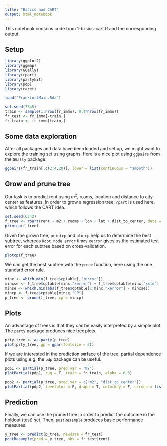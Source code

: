 ```yaml
---
title: "Basics and CART"
output: html_notebook
---
```


This notebook contains code from 1-basics-cart.R and the corresponding output.

## Setup

```r
library(ggplot2)
library(ggmap)
library(GGally)
library(rpart)
library(partykit)
library(pdp)
library(caret)
```

```r
load("FrankfurtMain.Rda")

set.seed(7345)
train <- sample(1:nrow(fr_immo), 0.8*nrow(fr_immo))
fr_test <- fr_immo[-train,]
fr_train <- fr_immo[train,]
```

## Some data exploration

After all packages and data have been loaded and set up, we might want to explore the training set using graphs. Here is a nice plot using `ggpairs` from the `GGally` package.

```r
ggpairs(fr_train[,c(2:4,20)], lower = list(continuous = "smooth"))
```

## Grow and prune tree

Our task is to predict rent using $m^2$, rooms, location and distance to city center as features. In order to grow a regression tree, `rpart` is used here, which follows the CART idea. 

```r
set.seed(6342)
f_tree <- rpart(rent ~ m2 + rooms + lon + lat + dist_to_center, data = fr_train, cp = 0.0025)
printcp(f_tree)
```

Given the grown tree, `printcp` and `plotcp` help us to determine the best subtree, whereas `Root node error` times `xerror` gives us the estimated test error for each subtree based on cross-validation. 

```r
plotcp(f_tree)
```

We can get the best subtree with the `prune` function, here using the one standard error rule.

```r
minx <- which.min(f_tree$cptable[,"xerror"])
minxse <- f_tree$cptable[minx,"xerror"] + f_tree$cptable[minx,"xstd"]
minse <- which.min(abs(f_tree$cptable[1:minx,"xerror"] - minxse))
mincp <- f_tree$cptable[minse,"CP"]
p_tree <- prune(f_tree, cp = mincp)
```

## Plots

An advantage of trees is that they can be easily interpreted by a simple plot. The `party` package produces nice tree plots.

```r
prty_tree <- as.party(p_tree)
plot(prty_tree, gp = gpar(fontsize = 6))
```

If we are interested in the prediction surface of the tree, partial dependence plots using e.g. the `pdp` package can be useful.

```r
pdp1 <- partial(p_tree, pred.var = "m2")
plotPartial(pdp1, rug = T, train = fr_train, alpha = 0.3)
```

```r
pdp2 <- partial(p_tree, pred.var = c("m2", "dist_to_center"))
plotPartial(pdp2, levelplot = F, drape = T, colorkey = F, screen = list(z = 40, x = -60))
```

## Prediction

Finally, we can use the pruned tree in order to predict the outcome in the holdout (test) set. Then, `postResample` produces basic performance measures.

```r
y_tree <- predict(p_tree, newdata = fr_test)
postResample(pred = y_tree, obs = fr_test$rent)
```